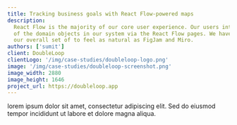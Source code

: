 ```yaml
---
title: Tracking business goals with React Flow-powered maps
description:
  React Flow is the majority of our core user experience. Our users interact with all the
  of the domain objects in our system via the React Flow pages. We have been leveling up
  our overall set of to feel as natural as FigJam and Miro.
authors: ['sumit']
client: DoubleLoop
clientLogo: '/img/case-studies/doubleloop-logo.png'
image: '/img/case-studies/doubleloop-screenshot.png'
image_width: 2880
image_height: 1646
project_url: https://doubleloop.app
---
```


lorem ipsum dolor sit amet, consectetur adipiscing elit. Sed do eiusmod tempor incididunt
ut labore et dolore magna aliqua.
